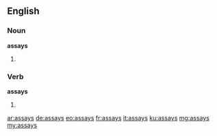==English==

===Noun===
'''assays'''

# {{plural of|assay}}

===Verb===
'''assays'''

# {{third-person singular of|assay}}

[[ar:assays]]
[[de:assays]]
[[eo:assays]]
[[fr:assays]]
[[it:assays]]
[[ku:assays]]
[[mg:assays]]
[[my:assays]]